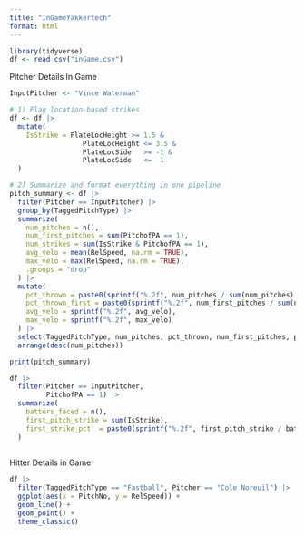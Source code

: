 ---
title: "InGameYakkertech"
format: html
---

```{r}
library(tidyverse)
df <- read_csv("inGame.csv")
```

Pitcher Details In Game
```{r}
InputPitcher <- "Vince Waterman"

# 1) Flag location‐based strikes
df <- df |> 
  mutate(
    IsStrike = PlateLocHeight >= 1.5 &
                  PlateLocHeight <= 3.5 &
                  PlateLocSide   >= -1 &
                  PlateLocSide   <=  1
  )

# 2) Summarize and format everything in one pipeline
pitch_summary <- df |> 
  filter(Pitcher == InputPitcher) |> 
  group_by(TaggedPitchType) |> 
  summarize(
    num_pitches = n(),
    num_first_pitches = sum(PitchofPA == 1),
    num_strikes = sum(IsStrike & PitchofPA == 1),
    avg_velo = mean(RelSpeed, na.rm = TRUE),
    max_velo = max(RelSpeed, na.rm = TRUE),
    .groups = "drop"
  ) |> 
  mutate(
    pct_thrown = paste0(sprintf("%.2f", num_pitches / sum(num_pitches) * 100), "%"),
    pct_thrown_first = paste0(sprintf("%.2f", num_first_pitches / sum(num_first_pitches) * 100), "%"),
    avg_velo = sprintf("%.2f", avg_velo),
    max_velo = sprintf("%.2f", max_velo)
  ) |> 
  select(TaggedPitchType, num_pitches, pct_thrown, num_first_pitches, pct_thrown_first, avg_velo, max_velo) |> 
  arrange(desc(num_pitches))

print(pitch_summary)

df |> 
  filter(Pitcher == InputPitcher,
         PitchofPA == 1) |> 
  summarize(
    batters_faced = n(),
    first_pitch_strike = sum(IsStrike),
    first_strike_pct  = paste0(sprintf("%.2f", first_pitch_strike / batters_faced * 100), "%")
  )
  
```

Hitter Details in Game
```{r}
df |> 
  filter(TaggedPitchType == "Fastball", Pitcher == "Cole Noreuil") |> 
  ggplot(aes(x = PitchNo, y = RelSpeed)) +
  geom_line() + 
  geom_point() +
  theme_classic()


```
